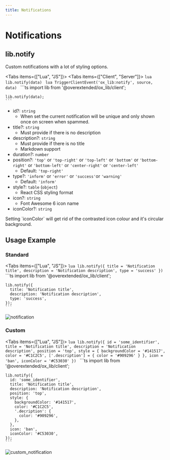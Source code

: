 ```yaml
---
title: Notifications
---
```



# Notifications

## lib.notify

Custom notifications with a lot of styling options.

<Tabs items={["Lua", "JS"]}>
  <Tab>
    <Tabs items={["Client", "Server"]}>
      <Tab>
        ```lua
        lib.notify(data)
        ```
      </Tab>
      <Tab>
        ```lua
        TriggerClientEvent('ox_lib:notify', source, data)
        ```
      </Tab>
    </Tabs>
  </Tab>
  <Tab>
    ```ts
    import lib from '@overextended/ox_lib/client';

    lib.notify(data);
    ```
  </Tab>
</Tabs>

- id?: `string`
  - When set the current notification will be unique and only shown once on screen when spammed.
- title?: `string`
  - Must provide if there is no description
- description?: `string`
  - Must provide if there is no title
  - Markdown support
- duration?: `number`
- position?: `'top'` or `'top-right'` or `'top-left'` or `'bottom'` or `'bottom-right'` or `'bottom-left'` or `'center-right'` or `'center-left'`
  - Default: `'top-right'`
- type?: `'inform'` or `'error'` or `'success'`or `'warning'`
  - Default: `'inform'`
- style?: `table` (`object`)
  - React CSS styling format
- icon?: `string`
  - Font Awesome 6 icon name
- iconColor?: `string`

<Callout>
  Setting `iconColor` will get rid of the contrasted icon colour and it's circular background.
</Callout>

## Usage Example

### Standard

<Tabs items={["Lua", "JS"]}>
  <Tab>
    ```lua
    lib.notify({
        title = 'Notification title',
        description = 'Notification description',
        type = 'success'
    })
    ```
  </Tab>
  <Tab>
    ```ts
    import lib from '@overextended/ox_lib/client';

    lib.notify({
      title: 'Notification title',
      description: 'Notification description',
      type: 'success',
    });
    ```
  </Tab>
</Tabs>

![notification](https://i.imgur.com/HFeBTLg.png)

### Custom

<Tabs items={["Lua", "JS"]}>
  <Tab>
    ```lua
    lib.notify({
        id = 'some_identifier',
        title = 'Notification title',
        description = 'Notification description',
        position = 'top',
        style = {
            backgroundColor = '#141517',
            color = '#C1C2C5',
            ['.description'] = {
              color = '#909296'
            }
        },
        icon = 'ban',
        iconColor = '#C53030'
    })
    ```
  </Tab>
  <Tab>
    ```ts
    import lib from '@overextended/ox_lib/client';

    lib.notify({
      id: 'some_identifier',
      title: 'Notification title',
      description: 'Notification description',
      position: 'top',
      style: {
        backgroundColor: '#141517',
        color: '#C1C2C5',
        '.decription': {
          color: '#909296',
        },
      },
      icon: 'ban',
      iconColor: '#C53030',
    });
    ```
  </Tab>
</Tabs>

![custom_notification](https://i.imgur.com/WpqiW5f.png)

